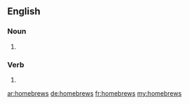 ==English==

===Noun===
{{head|en|plural}}

# {{plural of|homebrew|lang=en}}

===Verb===
{{head|en}}

# {{en-third-person singular of|homebrew}}

[[ar:homebrews]]
[[de:homebrews]]
[[fr:homebrews]]
[[my:homebrews]]